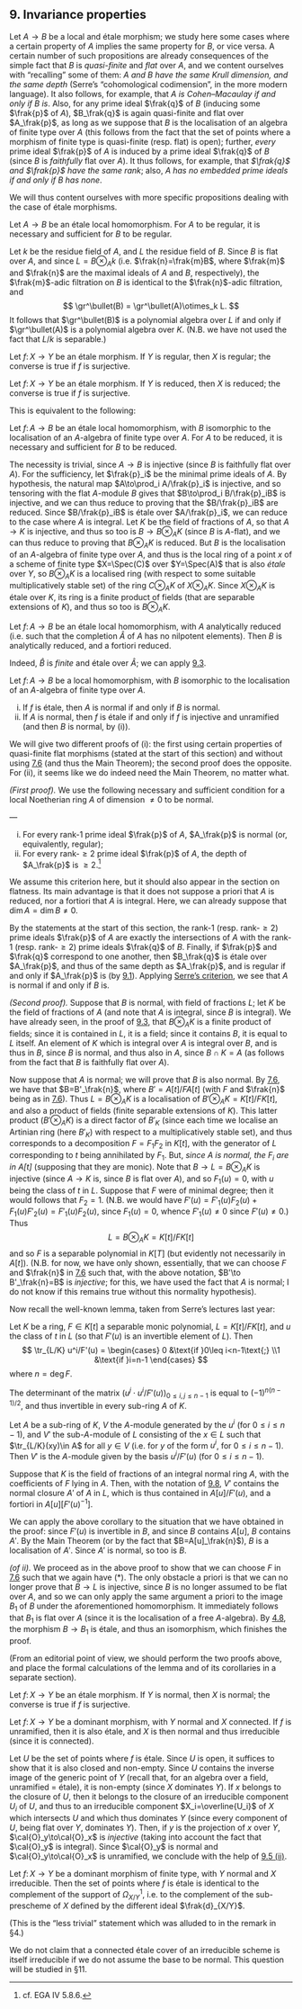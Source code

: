 ## 9. Invariance properties {#I.9}

Let $A\to B$ be a local and étale morphism;
we study here some cases where a certain property of $A$ implies the same property for $B$, or vice versa.
A certain number of such propositions are already consequences of the simple fact that $B$ is _quasi-finite_ and _flat_ over $A$, and we content ourselves with "recalling" some of them:
_$A$ and $B$ have the same Krull dimension, and the same depth_ (Serre's "cohomological codimension", in the more modern language).
It also follows, for example, that _$A$ is Cohen--Macaulay if and only if $B$ is_.
Also, for any prime ideal $\frak{q}$ of $B$ (inducing some $\frak{p}$ of $A$), $B_\frak{q}$ is again quasi-finite and flat over $A_\frak{p}$, as long as we suppose that $B$ is the localisation of an algebra of finite type over $A$ (this follows from the fact that the set of points where a morphism of finite type is quasi-finite (resp. flat) is open);
further, _every_ prime ideal $\frak{p}$ of $A$ is induced by a prime ideal $\frak{q}$ of $B$ (since $B$ is _faithfully_ flat over $A$).
It thus follows, for example, that _$\frak{q}$ and $\frak{p}$ have the same rank_;
also, _$A$ has no embedded prime ideals if and only if $B$ has none_.

We will thus content ourselves with more specific propositions dealing with the case of étale morphisms.

::: {.itenv #I.9.1 title="Proposition 9.1"}
Let $A\to B$ be an étale local homomorphism.
For $A$ to be regular, it is necessary and sufficient for $B$ to be regular.
:::

::: {.proof}
Let $k$ be the residue field of $A$, and $L$ the residue field of $B$.
Since $B$ is flat over $A$, and since $L=B\otimes_A k$ (i.e. $\frak{n}=\frak{m}B$, where $\frak{m}$ and $\frak{n}$ are the maximal ideals of $A$ and $B$, respectively), the $\frak{m}$-adic filtration on $B$ is identical to the $\frak{n}$-adic filtration, and
$$
  \gr^\bullet(B) = \gr^\bullet(A)\otimes_k L.
$$
It follows that $\gr^\bullet(B)$ is a polynomial algebra over $L$ if and only if $\gr^\bullet(A)$ is a polynomial algebra over $K$.
(N.B. we have not used the fact that $L/k$ is separable.)
:::

::: {.itenv title="Corollary 9.2"}
Let $f\colon X\to Y$ be an étale morphism.
If $Y$ is regular, then $X$ is regular;
the converse is true if $f$ is surjective.
:::

::: {.itenv #I.9.2 title="Proposition 9.2"}
Let $f\colon X\to Y$ be an étale morphism.
If $Y$ is reduced, then $X$ is reduced;
the converse is true if $f$ is surjective.
:::

This is equivalent to the following:

::: {.itenv title="Corollary 9.3"}
Let $f\colon A\to B$ be an étale local homomorphism, with $B$ isomorphic to the localisation of an $A$-algebra of finite type over $A$.
For $A$ to be reduced, it is necessary and sufficient for $B$ to be reduced.
:::

::: {.proof}
The necessity is trivial, since $A\to B$ is injective (since $B$ is faithfully flat over $A$).
For the sufficiency, let $\frak{p}_i$ be the minimal prime ideals of $A$.
By hypothesis, the natural map $A\to\prod_i A/\frak{p}_i$ is injective, and so tensoring with the flat $A$-module $B$ gives that $B\to\prod_i B/\frak{p}_iB$ is injective, and we can thus reduce to proving that the $B/\frak{p}_iB$ are reduced.
Since $B/\frak{p}_iB$ is étale over $A/\frak{p}_i$, we can reduce to the case where $A$ is integral.
Let $K$ be the field of fractions of $A$, so that $A\to K$ is injective, and thus so too is $B\to B\otimes_A K$ (since $B$ is $A$-flat), and we can thus reduce to proving that $B\otimes_A K$ is reduced.
But $B$ is the localisation of an $A$-algebra of finite type over $A$, and thus is the local ring of a point $x$ of a scheme of finite type $X=\Spec(C)$ over $Y=\Spec(A)$ that is also _étale_ over $Y$, so $B\otimes_A K$ is a localised ring (with respect to some suitable multiplicatively stable set) of the ring $C\otimes_A K$ of $X\otimes_A K$.
Since $X\otimes_A K$ is étale over $K$, its ring is a finite product of fields (that are separable extensions of $K$), and thus so too is $B\otimes_A K$.
:::

::: {.itenv #I.9.4 title="Corollary 9.4"}
Let $f\colon A\to B$ be an étale local homomorphism, with $A$ analytically reduced (i.e. such that the completion $\hat{A}$ of $A$ has no nilpotent elements).
Then $B$ is analytically reduced, and a fortiori reduced.
:::

::: {.proof}
Indeed, $\hat{B}$ is _finite_ and étale over $\hat{A}$;
we can apply [9.3](#I.9.3).
:::

::: {.itenv #I.9.5 title="Theorem 9.5"}
Let $f\colon A\to B$ be a local homomorphism, with $B$ isomorphic to the localisation of an $A$-algebra of finite type over $A$.

i. If $f$ is étale, then $A$ is normal if and only if $B$ is normal.
ii. If $A$ is normal, then $f$ is étale if and only if $f$ is injective and unramified (and then $B$ is normal, by (i)).
:::

We will give two different proofs of (i):
the first using certain properties of quasi-finite flat morphisms (stated at the start of this section) and without using [7.6](#I.7.6) (and thus the Main Theorem);
the second proof does the opposite.
For (ii), it seems like we do indeed need the Main Theorem, no matter what.

:::: {.proof}
_(First proof)._
We use the following necessary and sufficient condition for a local Noetherian ring $A$ of dimension $\neq0$ to be normal.

::: {.itenv #serres-criterion title="Serre's criterion"}
—

i. For every rank-$1$ prime ideal $\frak{p}$ of $A$, $A_\frak{p}$ is normal (or, equivalently, regular);
ii. For every rank-$\geq2$ prime ideal $\frak{p}$ of $A$, the depth of $A_\frak{p}$ is $\geq2$.^[cf. EGA IV 5.8.6.]
:::

We assume this criterion here, but it should also appear in the section on flatness.
Its main advantage is that it does not suppose a priori that $A$ is reduced, nor a fortiori that $A$ is integral.
Here, we can already suppose that $\dim A=\dim B\neq0$.

By the statements at the start of this section, the rank-$1$ (resp. rank-$\geq2$) prime ideals $\frak{p}$ of $A$ are exactly the intersections of $A$ with the rank-$1$ (resp. rank-$\geq2$) prime ideals $\frak{q}$ of $B$.
Finally, if $\frak{p}$ and $\frak{q}$ correspond to one another, then $B_\frak{q}$ is étale over $A_\frak{p}$, and thus of the same depth as $A_\frak{p}$, and is regular if and only if $A_\frak{p}$ is (by [9.1](#I.9.1)).
Applying [Serre's criterion](#serres-criterion), we see that $A$ is normal if and only if $B$ is.
::::

::: {.proof}
_(Second proof)._
Suppose that $B$ is normal, with field of fractions $L$;
let $K$ be the field of fractions of $A$ (and note that $A$ is integral, since $B$ is integral).
We have already seen, in the proof of [9.3](#I.9.3), that $B\otimes_A K$ is a finite product of fields;
since it is contained in $L$, it is a field;
since it contains $B$, it is equal to $L$ itself.
An element of $K$ which is integral over $A$ is integral over $B$, and is thus in $B$, since $B$ is normal, and thus also in $A$, since $B\cap K=A$ (as follows from the fact that $B$ is faithfully flat over $A$).

Now suppose that $A$ is normal;
we will prove that $B$ is also normal.
By [7.6](#I.7.6), we have that $B=B'_\frak{n}$, where $B'=A[t]/FA[t]$ (with $F$ and $\frak{n}$ being as in [7.6](#I.7.6)).
Thus $L=B\otimes_A K$ is a localisation of $B'\otimes_A K=K[t]/FK[t]$, and also a product of fields (finite separable extensions of $K$).
This latter product ($B'\otimes_A K$) is a direct factor of $B'_K$ (since each time we localise an Artinian ring (here $B'_K$) with respect to a multiplicatively stable set), and thus corresponds to a decomposition $F=F_1F_2$ in $K[t]$, with the generator of $L$ corresponding to $t$ being annihilated by $F_1$.
But, _since $A$ is normal, the $F_i$ are in $A[t]$_ (supposing that they are monic).
Note that $B\to L=B\otimes_A K$ is injective (since $A\to K$ is, since $B$ is flat over $A$), and so $F_1(u)=0$, with $u$ being the class of $t$ in $L$.
Suppose that $F$ were of minimal degree;
then it would follows that $F_2=1$.
(N.B. we would have $F'(u)=F'_1(u)F_2(u)+F_1(u)F'_2(u)=F'_1(u)F_2(u)$, since $F_1(u)=0$, whence $F'_1(u)\neq 0$ since $F'(u)\neq0$.)
Thus
$$
  L = B\otimes_A K = K[t]/FK[t]
\tag{$*$}
$$
and so $F$ is a separable polynomial in $K[T]$ (but evidently not necessarily in $A[t]$).
(N.B. for now, we have only shown, essentially, that we can choose $F$ and $\frak{n}$ in [7.6](#I.7.6) such that, with the above notation, $B'\to B'_\frak{n}=B$ is _injective_;
for this, we have used the fact that $A$ is normal;
I do not know if this remains true without this normality hypothesis).
:::

Now recall the well-known lemma, taken from Serre's lectures last year:

::: {.itenv #I.9.6 title="Lemma 9.6"}
Let $K$ be a ring, $F\in K[t]$ a separable monic polynomial, $L=K[t]/FK[t]$, and $u$ the class of $t$ in $L$ (so that $F'(u)$ is an invertible element of $L$).
Then
$$
  \tr_{L/K} u^i/F'(u) =
  \begin{cases}
    0 &\text{if }0\leq i<n-1\text{;}
  \\1 &\text{if }i=n-1
  \end{cases}
$$
where $n=\deg F$.
:::

::: {.itenv #I.9.7 title="Corollary 9.7"}
The determinant of the matrix $(u^j\cdot u^i/F'(u))_{0\leq i,j\leq n-1}$ is equal to $(-1)^{n(n-1)/2}$, and thus invertible in every sub-ring $A$ of $K$.
:::

::: {.itenv #I.9.8 title="Corollary 9.8"}
Let $A$ be a sub-ring of $K$, $V$ the $A$-module generated by the $u^i$ (for $0\leq i\leq n-1$), and $V'$ the sub-$A$-module of $L$ consisting of the $x\in L$ such that $\tr_{L/K}(xy)\in A$ for all $y\in V$ (i.e. for $y$ of the form $u^i$, for $0\leq i\leq n-1$).
Then $V'$ is the $A$-module given by the basis $u^i/F'(u)$ (for $0\leq i\leq n-1$).
:::

::: {.itenv #I.9.9 title="Corollary 9.9"}
Suppose that $K$ is the field of fractions of an integral normal ring $A$, with the coefficients of $F$ lying in $A$.
Then, with the notation of [9.8](#I.9.8), $V'$ contains the normal closure $A'$ of $A$ in $L$, which is thus contained in $A[u]/F'(u)$, and a fortiori in $A[u][F'(u)^{-1}]$.
:::

We can apply the above corollary to the situation that we have obtained in the proof: since $F'(u)$ is invertible in $B$, and since $B$ contains $A[u]$, $B$ contains $A'$.
By the Main Theorem (or by the fact that $B=A[u]_\frak{n}$), $B$ is a localisation of $A'$.
Since $A'$ is normal, so too is $B$.

::: {.proof}
_(of ii)._
We proceed as in the above proof to show that we can choose $F$ in [7.6](#I.7.6) such that we again have ($*$).
The only obstacle a priori is that we can no longer prove that $B\to L$ is injective, since $B$ is no longer assumed to be flat over $A$, and so we can only apply the same argument a priori to the image $B_1$ of $B$ under the aforementioned homomorphism.
It immediately follows that $B_1$ is flat over $A$ (since it is the localisation of a free $A$-algebra).
By [4.8](#I.4.8), the morphism $B\to B_1$ is étale, and thus an isomorphism, which finishes the proof.
:::

(From an editorial point of view, we should perform the two proofs above, and place the formal calculations of the lemma and of its corollaries in a separate section).

::: {.itenv #I.9.10 title="Corollary 9.10"}
Let $f\colon X\to Y$ be an étale morphism.
If $Y$ is normal, then $X$ is normal;
the converse is true if $f$ is surjective.
:::

::: {.itenv #I.9.11 title="Corollary 9.11"}
Let $f\colon X\to Y$ be a dominant morphism, with $Y$ normal and $X$ connected.
If $f$ is unramified, then it is also étale, and $X$ is then normal and thus irreducible (since it is connected).
:::

::: {.proof}
Let $U$ be the set of points where $f$ is étale.
Since $U$ is open, it suffices to show that it is also closed and non-empty.
Since $U$ contains the inverse image of the generic point of $Y$ (recall that, for an algebra over a field, unramified = étale), it is non-empty (since $X$ dominates $Y$).
If $x$ belongs to the closure of $U$, then it belongs to the closure of an irreducible component $U_i$ of $U$, and thus to an irreducible component $X_i=\overline{U_i}$ of $X$ which intersects $U$ and which thus dominates $Y$ (since every component of $U$, being flat over $Y$, dominates $Y$).
Then, if $y$ is the projection of $x$ over $Y$, $\cal{O}_y\to\cal{O}_x$ is _injective_ (taking into account the fact that $\cal{O}_y$ is integral).
Since $\cal{O}_y$ is normal and $\cal{O}_y\to\cal{O}_x$ is unramified, we conclude with the help of [9.5 (ii)](#I.9.5).
:::

::: {.itenv #I.9.12 title="Corollary 9.12"}
Let $f\colon X\to Y$ be a dominant morphism of finite type, with $Y$ normal and $X$ irreducible.
Then the set of points where $f$ is étale is identical to the complement of the support of $\Omega_{X/Y}^1$, i.e. to the complement of the sub-prescheme of $X$ defined by the different ideal $\frak{d}_{X/Y}$.
:::

(This is the "less trivial" statement which was alluded to in the remark in §4.)

::: {.rmenv title="Remark"}
We do not claim that a connected étale cover of an irreducible scheme is itself irreducible if we do not assume the base to be normal.
This question will be studied in §11.
:::
